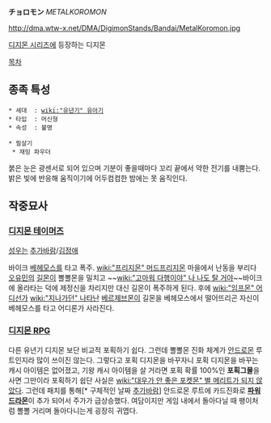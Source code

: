 '''チョロモン''' ''METALKOROMON''

http://dma.wtw-x.net/DMA/DigimonStands/Bandai/MetalKoromon.jpg

[[디지몬 시리즈]]에 등장하는 디지몬

[[목차]]
== 종족 특성 ==
 * 세대  : [[wiki:"유년기" 유아기]]
 * 타입  : 머신형
 * 속성  : 불명

 * 필살기
  * 재밍 파우더

붉은 눈은 광센서로 되어 있으며  기분이 좋을때마다 꼬리 끝에서 약한 전기를 내뿜는다. 밝은 빛에 반응해 움직이기에 어두컴컴한 밤에는 못 움직인다.

== 작중묘사 ==
=== [[디지몬 테이머즈]] ===
[[성우]]는 [[추가바람]]/[[김정애]]

바이크 [[베헤모스]]를 타고 폭주. [[wiki:"프리지몬" 머드프리지몬]] 마을에서 난동을 부리다 [[오유민]]의 [[길몬]]이 뽈뽈몬을 밀치고 ~~[[wiki:"고마워 다행이야" 나 나도 탈 거야]]~~바이크에 올라타는 덕에 제정신을 차리지만 대신 길몬이 폭주하게 된다. 후에 [[wiki:"임프몬" 어디선가]] [[wiki:"지나가던" 나타난]] [[베르제브몬]]이 길몬을 베헤모스에서 떨어뜨리곤 자신이 베헤모스를 타고 어디론가 사라진다.

=== [[디지몬 RPG]] ===
다른 유년기 디지몬 보단 비교적 포획하기 쉽다. 그런데 뽈뽈몬 진화 체계가 [[안드로몬]] 루트인지라 많이 쓰이진 않는다. 그렇다고 포획 디지몬을 바꾸자니 포획 디지몬을 바꾸는 캐시 아이템은 없어졌고, 기왕 캐시 아이템을 살 거라면 포획 확률 100%인 '''포획그물'''을 사면 그만이라 포획하기 쉽단 사실은 [[wiki:"대우가 안 좋은 포켓몬" 별 메리트가 되지 않았다]]. 그런데 패치를 통해[* 구체적인 날짜 [[추가바람]]] 안드로몬 루트에 카드진화로 '''[[파워드라몬]]'''이 추가 되어서 주가가 급상승했다. 여담이지만 게임 내에서 돌아다닐 때 팽이처럼 뽈뽈 거리며 돌아다니는게 굉장히 귀엽다.
